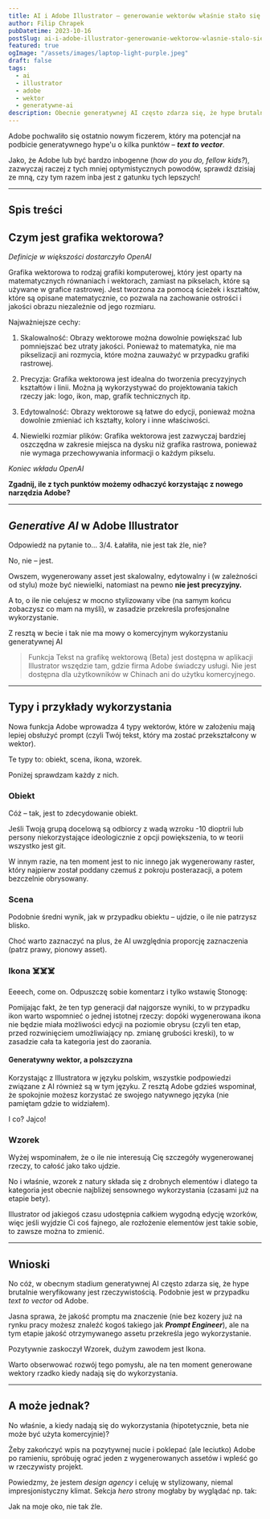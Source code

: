 ```yaml
---
title: AI i Adobe Illustrator – generowanie wektorów właśnie stało się faktem (i działa dokładnie tak, jak się spodziewasz)
author: Filip Chrapek
pubDatetime: 2023-10-16
postSlug: ai-i-adobe-illustrator-generowanie-wektorow-wlasnie-stalo-sie-faktem
featured: true
ogImage: "/assets/images/laptop-light-purple.jpeg"
draft: false
tags:
  - ai
  - illustrator
  - adobe
  - wektor
  - generatywne-ai
description: Obecnie generatywnej AI często zdarza się, że hype brutalnie weryfikowany jest rzeczywistością. Jak jest tym razem?
---
```



Adobe pochwaliło się ostatnio <LinkExternal href="https://helpx.adobe.com/pl/illustrator/using/text-to-vector-graphic.html?trackingid=QGMZPBRY&mv=in-product&mv2=ai">nowym ficzerem</LinkExternal>, który ma potencjał na podbicie generatywnego hype'u o kilka punktów – ***text to vector***.

Jako, że Adobe lub być bardzo inbogenne (*how do you do, fellow kids?*), zazwyczaj raczej z tych mniej optymistycznych powodów, sprawdź dzisiaj ze mną, czy tym razem inba jest z gatunku tych lepszych!

<BlogPostImage
  src={dontLie}
  alt="Snape, mówi żebyś nie kłamał"
  figcaption="Ty kiedy czytasz, że Adobe umożliwiło tworzenie oszałamiających grafik wektorowych"
/>

---

## Spis treści

## Czym jest grafika wektorowa? 

*Definicje w większości dostarczyło OpenAI*

<LinkExternal href="https://www.adobe.com/pl/creativecloud/file-types/image/vector.html">Grafika wektorowa to rodzaj grafiki komputerowej</LinkExternal>, który jest oparty na matematycznych równaniach i wektorach, zamiast na pikselach, które są używane w grafice rastrowej. Jest tworzona za pomocą ścieżek i kształtów, które są opisane matematycznie, co pozwala na zachowanie ostrości i jakości obrazu niezależnie od jego rozmiaru. 

Najważniejsze cechy:

1. Skalowalność: Obrazy wektorowe można dowolnie powiększać lub pomniejszać bez utraty jakości. Ponieważ to matematyka, nie ma pikselizacji ani rozmycia, które można zauważyć w przypadku grafiki rastrowej.
    
2. Precyzja: Grafika wektorowa jest idealna do tworzenia precyzyjnych kształtów i linii. Można ją wykorzystywać do projektowania takich rzeczy jak: logo, ikon, map, grafik technicznych itp.
    
3. Edytowalność: Obrazy wektorowe są łatwe do edycji, ponieważ można dowolnie zmieniać ich kształty, kolory i inne właściwości.
    
4. Niewielki rozmiar plików: Grafika wektorowa jest zazwyczaj bardziej oszczędna w zakresie miejsca na dysku niż grafika rastrowa, ponieważ nie wymaga przechowywania informacji o każdym pikselu.

*Koniec wkładu OpenAI*

**Zgadnij, ile z tych punktów możemy odhaczyć korzystając z nowego narzędzia Adobe?**

---

## *Generative AI* w Adobe Illustrator

Odpowiedź na pytanie to... 3/4. Łałałiła, nie jest tak źle, nie?

No, nie – jest. 

Owszem, wygenerowany asset jest skalowalny, edytowalny i (w zależności od stylu) może być niewielki, natomiast na pewno **nie jest precyzyjny.**

A to, o ile nie celujesz w mocno stylizowany vibe (na samym końcu zobaczysz co mam na myśli), w zasadzie przekreśla profesjonalne wykorzystanie.

<Callout>
Z resztą w becie i tak nie ma mowy o komercyjnym wykorzystaniu generatywnej AI

>Funkcja Tekst na grafikę wektorową (Beta) jest dostępna w aplikacji Illustrator wszędzie tam, gdzie firma Adobe świadczy usługi. Nie jest dostępna dla użytkowników w Chinach ani do użytku komercyjnego.
</Callout>

---

## Typy i przykłady wykorzystania

Nowa funkcja Adobe wprowadza 4 typy wektorów, które w założeniu mają lepiej obsłużyć prompt (czyli Twój tekst, który ma zostać przekształcony w wektor).

Te typy to: obiekt, scena, ikona, wzorek.

Poniżej sprawdzam każdy z nich.

### Obiekt

<BlogPostImage
  src={object}
  alt="Przykłady wygenerowania wektorów o typie Obiekt"
  figcaption="Przykłady wygenerowania wektorów o typie Obiekt"
/>

Cóż – tak, jest to zdecydowanie obiekt.

Jeśli Twoją grupą docelową są odbiorcy z wadą wzroku -10 dioptrii lub persony niekorzystające ideologicznie z opcji powiększenia, to w teorii wszystko jest git.

W innym razie, na ten moment jest to nic innego jak wygenerowany raster, który najpierw został poddany czemuś z pokroju posterazacji, a potem bezczelnie obrysowany. 

### Scena

<BlogPostImage
  src={scene}
  alt="Przykłady wygenerowania wektorów o typie Scena"
  figcaption="Przykłady wygenerowania wektorów o typie Scena"
/>

Podobnie średni wynik, jak w przypadku obiektu – ujdzie, o ile nie patrzysz blisko.

Choć warto zaznaczyć na plus, że AI uwzględnia proporcję zaznaczenia (patrz prawy, pionowy asset).

### Ikona ☠️☠️☠️

<BlogPostImage
  src={icon}
  alt="Przykłady wygenerowania wektorów o typie Ikona"
  figcaption="Przykłady wygenerowania wektorów o typie Ikona"
/>

Eeeech, come on. Odpuszczę sobie komentarz i tylko wstawię Stonogę:

<BlogPostImage
  src={szkodaStrzepic}
  alt="Stonoga mówi, że szkoda"
  figcaption=""
/>

Pomijając fakt, że ten typ generacji dał najgorsze wyniki, to w przypadku ikon warto wspomnieć o jednej istotnej rzeczy: dopóki wygenerowana ikona nie będzie miała możliwości edycji na poziomie obrysu (czyli ten etap, przed rozwinięciem umożliwiający np. zmianę grubości kreski), to w zasadzie cała ta kategoria jest do zaorania.

#### Generatywny wektor, a polszczyzna

Korzystając z Illustratora w języku polskim, wszystkie podpowiedzi związane z AI również są w tym języku. Z resztą Adobe gdzieś wspominał, że spokojnie możesz korzystać ze swojego natywnego języka (nie pamiętam gdzie to widziałem).

I co? Jajco!

<BlogPostImage
  src={iconPl}
  alt="Przykłady wygenerowania wektorów o typie Ikona"
  figcaption="Adobe Illustrator i ponglish, czyli thank you from the mountain za takie potworki"
/>

### Wzorek

<BlogPostImage
  src={patter}
  alt="Przykłady wygenerowania wektorów o typie Wzorek"
  figcaption="Przykłady wygenerowania wektorów o typie Wzorek"
/>

Wyżej wspominałem, że o ile nie interesują Cię szczegóły wygenerowanej rzeczy, to całość jako tako ujdzie.

No i właśnie, wzorek z natury składa się z drobnych elementów i dlatego ta kategoria jest obecnie najbliżej sensownego wykorzystania (czasami już na etapie bety).

Illustrator od jakiegoś czasu udostępnia całkiem wygodną edycję wzorków, więc jeśli wyjdzie Ci coś fajnego, ale rozłożenie elementów jest takie sobie, to zawsze można to zmienić.

---

## Wnioski

No cóż, w obecnym stadium generatywnej AI często zdarza się, że hype brutalnie weryfikowany jest rzeczywistością. Podobnie jest w przypadku *text to vector* od Adobe.

Jasna sprawa, że jakość promptu ma znaczenie (nie bez kozery już na rynku pracy możesz znaleźć kogoś takiego jak <LinkExternal href="https://www.pracuj.pl/praca/prompt-engineer-warszawa-czerniakowska-87a,oferta,1002513338">***Prompt Engineer***</LinkExternal>), ale na tym etapie jakość otrzymywanego assetu przekreśla jego wykorzystanie.

Pozytywnie zaskoczył Wzorek, dużym zawodem jest Ikona. 

Warto obserwować rozwój tego pomysłu, ale na ten moment generowane wektory rzadko kiedy nadają się do wykorzystania.

---

## A może jednak?

No właśnie, a kiedy nadają się do wykorzystania (hipotetycznie, beta nie może być użyta komercyjnie)?

Żeby zakończyć wpis na pozytywnej nucie i poklepać (ale leciutko) Adobe po ramieniu, spróbuję ograć jeden z wygenerowanych assetów i wpleść go w rzeczywisty projekt.

Powiedzmy, że jestem *design agency* i celuję w stylizowany, niemal impresjonistyczny klimat. Sekcja *hero* strony mogłaby by wyglądać np. tak:

<BlogPostImage
  src={hero}
  alt="Wykorzystanie wygenerowanego wektora w praktyce"
  figcaption="Wykorzystanie wygenerowanego wektora w praktyce"
/>

Jak na moje oko, nie tak źle.

